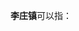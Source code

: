 '''李庄镇'''可以指：
{{PRC admin/disambig|34/13/21/102/000|37/13/22/103/000|37/16/21/105/000|51/15/02/101/000}}
{{disambig|cat=三字中国镇名消歧义}}